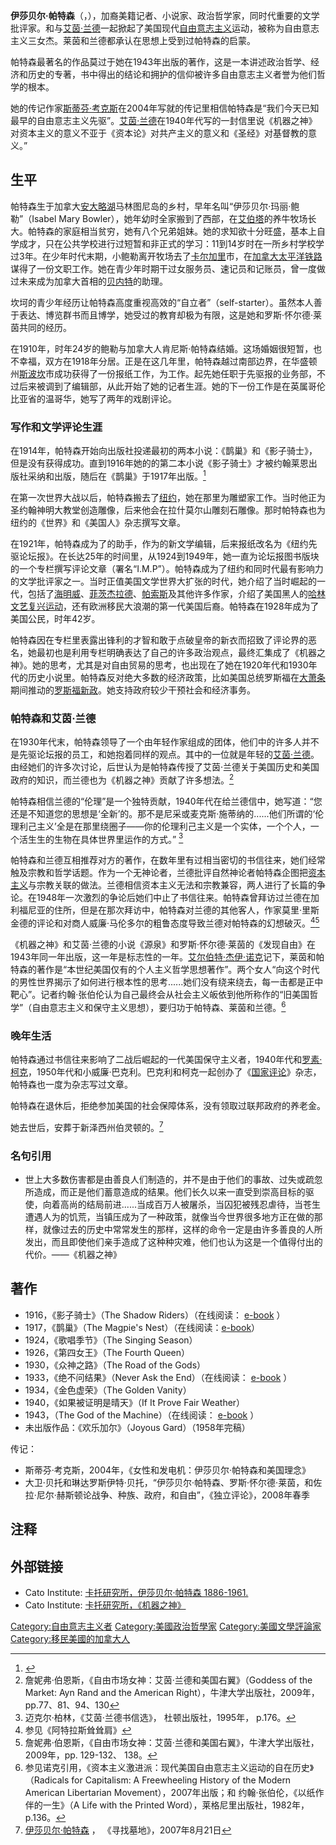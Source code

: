 {{Infobox Writer
|name = 伊莎贝尔·帕特森
|image = 
|imagesize = 
|caption = 
|birthname = 
|birthdate = {{birth date|1886|1|22|mf=y}}
|birthplace = [[加拿大|加拿大]][[安大略|安大略]][[马尼图林岛|马尼图林岛]]
|deathdate = {{death date and age|1961|1|10|1886|01|22|mf=y}}
|deathplace = [[美国|美国]][[新澤西州|新澤西州]][[蒙克萊|蒙克萊]]
|occupation = 小说家，记者，哲学家，文学批评家
|nationality = 加裔美国人
|period = 
|genre = [[戏剧|戏剧]]，新闻工作，哲学，文学评论
|subject =
|movement =
|influences = 
|influenced = [[罗斯·怀尔德·莱茵|罗斯·怀尔德·莱茵]]，[[艾茵·兰德|艾茵·兰德]]
| website = 
}}

'''伊莎贝尔·帕特森'''（{{lang-en|Isabel Paterson }}，{{bd|1886年|1月22日|1961年|1月10日|}}），加裔美籍记者、小说家、政治哲学家，同时代重要的文学批评家。和{{link-en|罗斯·怀尔德·莱茵| Rose Wilder Lane }}与[[艾茵·兰德|艾茵·兰德]]一起掀起了美国现代[[自由意志主义|自由意志主义]]运动，被称为自由意志主义三女杰。莱茵和兰德都承认在思想上受到过帕特森的启蒙。

帕特森最著名的作品莫过于她在1943年出版的著作{{link-en|《机器之神》| The God of the Machine }}，这是一本讲述政治哲学、经济和历史的专著，书中得出的结论和拥护的信仰被许多自由意志主义者誉为他们哲学的根本。

她的传记作家[[斯蒂芬·考克斯|斯蒂芬·考克斯]]在2004年写就的传记里相信帕特森是“我们今天已知最早的自由意志主义先驱”。[[艾茵·兰德|艾茵·兰德]]在1940年代写的一封信里说《机器之神》对资本主义的意义不亚于《资本论》对共产主义的意义和《圣经》对基督教的意义。”

==生平==
{{Libertarianism}}
帕特森生于加拿大[[安大略湖|安大略湖]]马林图尼岛的乡村，早年名叫“伊莎贝尔·玛丽·鲍勒”（Isabel Mary Bowler），她年幼时全家搬到了西部，在[[艾伯塔|艾伯塔]]的养牛牧场长大。帕特森的家庭相当贫穷，她有八个兄弟姐妹。她的求知欲十分旺盛，基本上自学成才，只在公共学校进行过短暂和非正式的学习：11到14岁时在一所乡村学校学过3年。在少年时代末期，小鲍勒离开牧场去了[[卡尔加里|卡尔加里]]市，在[[加拿大太平洋铁路|加拿大太平洋铁路]]谋得了一份文职工作。她在青少年时期干过女服务员、速记员和记账员，曾一度做过未来成为加拿大首相的[[理查德·贝德福德·贝内特|贝内特]]的助理。

坎坷的青少年经历让帕特森高度重视高效的“自立者”（self-starter）。虽然本人善于表达、博览群书而且博学，她受过的教育却极为有限，这是她和罗斯·怀尔德·莱茵共同的经历。

在1910年，时年24岁的鲍勒与加拿大人肯尼斯·帕特森结婚。这场婚姻很短暂，也不幸福，双方在1918年分居。正是在这几年里，帕特森越过南部边界，在华盛顿州[[斯波坎|斯波坎]]市成功获得了一份报纸工作，为{{link-en|《内陆先驱报》| Inland Herald}}工作。起先她任职于先驱报的业务部，不过后来被调到了编辑部，从此开始了她的记者生涯。她的下一份工作是在英属哥伦比亚省的温哥华，她写了两年的戏剧评论。

===写作和文学评论生涯===
在1914年，帕特森开始向出版社投递最初的两本小说：《鹊巢》和《影子骑士》，但是没有获得成功。直到1916年她的的第二本小说《影子骑士》才被约翰莱恩出版社采纳和出版，随后在《鹊巢》于1917年出版。<ref>{{cite book |title=“女性和发电机：伊莎贝尔·帕特森与美国理念” | publisher=事务出版公司 | location=美国新泽西州布朗斯维克| date=2004年 | page=46页 | isbn=9780765802415 }}</ref>

在第一次世界大战以后，帕特森搬去了[[纽约|纽约]]，她在那里为雕塑家{{link-en|勃格兰姆·古松| Gutzon Borglum}}工作。当时他正为圣约翰神明大教堂创造雕像，后来他会在拉什莫尔山雕刻石雕像。那时帕特森也为纽约的《世界》和《美国人》杂志撰写文章。

在1921年，帕特森成为了{{link-en|伯顿·拉斯科|Burton Rascoe}}的助手，作为{{link-en|《纽约论坛报》|New York Tribune }}的新文学编辑，后来报纸改名为《纽约先驱论坛报》。在长达25年的时间里，从1924到1949年，她一直为论坛报图书版块的一个专栏撰写评论文章（署名“I.M.P”）。帕特森成为了纽约和同时代最有影响力的文学批评家之一。当时正值美国文学世界大扩张的时代，她介绍了当时崛起的一代，包括了[[欧内斯特·海明威|海明威]]、[[弗朗西斯·斯科特·菲茨杰拉德|菲茨杰拉德]]、[[约翰·多斯·帕索斯|帕索斯]]及其他许多作家，介绍了美国黑人的[[哈林文艺复兴运动|哈林文艺复兴运动]]，还有欧洲移民大浪潮的第一代美国后裔。帕特森在1928年成为了美国公民，时年42岁。

帕特森因在专栏里表露出锋利的才智和敢于点破皇帝的新衣而招致了评论界的恶名，她最初也是利用专栏明确表达了自己的许多政治观点，最终汇集成了《机器之神》。她的思考，尤其是对自由贸易的思考，也出现在了她在1920年代和1930年代的历史小说里。帕特森反对绝大多数的经济政策，比如美国总统罗斯福在[[大萧条|大萧条]]期间推动的[[罗斯福新政|罗斯福新政]]。她支持政府较少干预社会和经济事务。

===帕特森和艾茵·兰德===
在1930年代末，帕特森领导了一个由年轻作家组成的团体，他们中的许多人并不是先驱论坛报的员工，和她抱着同样的观点。其中的一位就是年轻的[[艾茵·兰德|艾茵·兰德]]。由经她们的许多次讨论，后世认为是帕特森传授了艾茵·兰德关于美国历史和美国政府的知识，而兰德也为《机器之神》贡献了许多想法。<ref>詹妮弗·伯恩斯，《自由市场女神：艾茵·兰德和美国右翼》（Goddess of the Market: Ayn Rand and the American Right），牛津大学出版社，2009年，pp.77、81、94、130</ref>

帕特森相信兰德的“伦理”是一个独特贡献，1940年代在给兰德信中，她写道：“您还是不知道您的思想是‘全新’的。那不是尼采或麦克斯·施蒂纳的......他们所谓的‘伦理利己主义’全是在那里绕圈子——你的伦理利己主义是一个实体，一个个人，一个活生生的生物在具体世界里运作的方式。” <ref>迈克尔·柏林，《艾茵·兰德书信选》， 杜顿出版社，1995年， p.176。</ref>

帕特森和兰德互相推荐对方的著作，在数年里有过相当密切的书信往来，她们经常触及宗教和哲学话题。作为一个无神论者，兰德批评自然神论者帕特森企图把[[资本主义|资本主义]]与宗教关联的做法。兰德相信资本主义无法和宗教兼容，两人进行了长篇的争论。在1948年一次激烈的争论后她们中止了书信往来。帕特森曾拜访过兰德在加利福尼亚的住所，但是在那次拜访中，帕特森对兰德的其他客人，作家莫里·里斯金德的评论和对商人威廉·马伦多尔的粗鲁态度导致兰德对帕特森的幻想破灭。<ref>参见《阿特拉斯耸耸肩》</ref><ref>詹妮弗·伯恩斯，《自由市场女神：艾茵·兰德和美国右翼》，牛津大学出版社，2009年，pp. 129-132、 138。</ref>

《机器之神》和艾茵·兰德的小说《源泉》和罗斯·怀尔德·莱茵的《发现自由》在1943年同一年出版，这一年是标志性的一年。[[艾尔伯特·杰伊·诺克|艾尔伯特·杰伊·诺克]]记下，莱茵和帕特森的著作是“本世纪美国仅有的个人主义哲学思想著作”。两个女人“向这个时代的男性世界揭示了如何进行根本性的思考......她们没有绕来绕去，每一击都是正中靶心”。记者约翰·张伯伦认为自己最终会从社会主义皈依到他所称作的“旧美国哲学”（自由意志主义和保守主义思想），要归功于帕特森、莱茵和兰德。<ref>参见诺克引用，《资本主义激进派：现代美国自由意志主义运动的自在历史》（Radicals for Capitalism: A Freewheeling History of the Modern American Libertarian Movement），2007年出版；和 约翰·张伯伦，《以纸作伴的一生》（A Life with the Printed Word），莱格尼里出版社，1982年，p.136。</ref>

===晚年生活===
帕特森通过书信往来影响了二战后崛起的一代美国保守主义者，1940年代和[[罗素·柯克|罗素·柯克]]，1950年代和小威廉·巴克利。巴克利和柯克一起创办了《[[国家评论|国家评论]]》杂志，帕特森也一度为杂志写过文章。

帕特森在退休后，拒绝参加美国的社会保障体系，没有领取过联邦政府的养老金。

她去世后，安葬于新泽西州伯灵顿的{{link-en|圣玛丽主教教堂墓地|Saint Mary's Episcopal Churchyard, Burlington }}。<ref>[http://www.findagrave.com/cgi-bin/fg.cgi?page=gr&GRid=8311105 伊莎贝尔·帕特森] {{Wayback|url=http://www.findagrave.com/cgi-bin/fg.cgi?page=gr&GRid=8311105 |date=20121025194038 }}， 《寻找墓地》，2007年8月21日</ref>

===名句引用===
*世上大多数伤害都是由善良人们制造的，并不是由于他们的事故、过失或疏忽所造成，而正是他们蓄意造成的结果。他们长久以来一直受到崇高目标的驱使，向着高尚的结局前进......当成百万人被屠杀，当囚犯被残忍虐待，当苍生遭遇人为的饥荒，当镇压成为了一种政策，就像当今世界很多地方正在做的那样，就像过去的历史中常常发生的那样，这样的命令一定是由许多善良的人所发出，而且即使他们亲手造成了这种种灾难，他们也认为这是一个值得付出的代价。——《机器之神》


==著作==
*1916，《影子骑士》（The Shadow Riders）（在线阅读： [http://books.google.com/books?id=wagPAAAAYAAJ&dq=inauthor%3Aisabel%20inauthor%3Apaterson&lr=&as_drrb_is=q&as_minm_is=0&as_miny_is=&as_maxm_is=0&as_maxy_is=&num=100&as_brr=0&pg=PA3#v=onepage&q=&f=false e-book] {{Wayback|url=http://books.google.com/books?id=wagPAAAAYAAJ&dq=inauthor%3Aisabel%20inauthor%3Apaterson&lr=&as_drrb_is=q&as_minm_is=0&as_miny_is=&as_maxm_is=0&as_maxy_is=&num=100&as_brr=0&pg=PA3#v=onepage&q=&f=false |date=20110511164858 }}） 
*1917，《鹊巢》（The Magpie's Nest）（在线阅读：[http://www.archive.org/details/magpiesnest00pateuoft e-book]）
*1924，《歌唱季节》（The Singing Season）
*1926，《第四女王》（The Fourth Queen）
*1930，《众神之路》（The Road of the Gods）
*1933，《绝不问结果》（Never Ask the End）（在线阅读： [http://mises.org/books/never_ask_the_end_paterson.pdf e-book] {{Wayback|url=http://mises.org/books/never_ask_the_end_paterson.pdf |date=20130911072049 }}） 
*1934，《金色虚荣》（The Golden Vanity）
*1940，《如果被证明是晴天》（If It Prove Fair Weather）
*1943，{{link-en|《机器之神》| The God of the Machine }}（The God of the Machine）（在线阅读： [http://mises.org/books/godofmachine.pdf e-book] {{Wayback|url=http://mises.org/books/godofmachine.pdf |date=20130911045542 }}）
*未出版作品：《欢乐加尔》（Joyous Gard）（1958年完稿）

传记：
*斯蒂芬·考克斯，2004年，《女性和发电机：伊莎贝尔·帕特森和美国理念》
*大卫·贝托和琳达罗斯伊特·贝托，“伊莎贝尔·帕特森、罗斯·怀尔德·莱茵，和佐拉·尼尔·赫斯顿论战争、种族、政府，和自由”，《独立评论》，2008年春季


==注释==
{{Reflist}}


==外部链接==
*Cato Institute: [https://web.archive.org/web/20060404091235/http://www.cato.org/special/threewomen/paterson.html 卡托研究所，伊莎贝尔·帕特森 1886-1961.]
*Cato Institute: [https://web.archive.org/web/20060404091953/http://www.cato.org/special/threewomen/god-machine.html 卡托研究所，《机器之神》]

{{wikiquote}}

{{Authority control}}
{{DEFAULTSORT:Paterson, Isabel}}

[[Category:自由意志主义者|Category:自由意志主义者]]
[[Category:美國政治哲學家|Category:美國政治哲學家]]
[[Category:美國文學評論家|Category:美國文學評論家]]
[[Category:移民美國的加拿大人|Category:移民美國的加拿大人]]